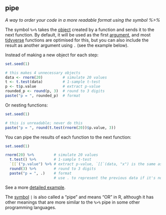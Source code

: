 ## pipe

<dfn>A way to order your code in a more readable format using the symbol %>%</dfn>

The symbol `%>%` takes the [object](o.html#object) created by a function and sends it to the next function. By default, it will be used as the first [argument](a.html#argument), and most [tidyverse](t.html#tidyverse) functions are optimised for this, but you can also include the result as another argument using `.` (see the example below).


Instead of making a new object for each step:

```r
set.seed(1)
```

```r
# this makes 4 unnecessary objects
data <- rnorm(20)         # simulate 20 values
t <- t.test(data)         # 1-sample t-test
p <- t$p.value            # extract p-value
rounded_p <- round(p, 3)  # round to 3 digits
paste("p = ", rounded_p)  # format
```

Or nesting functions:

```r
set.seed(1)
```

```r
# this is unreadable; never do this
paste("p = ", round(t.test(rnorm(20))$p.value, 3))
```

You can pipe the results of each function to the next function:

```r
set.seed(1)
```


```r
rnorm(20) %>%         # simulate 20 values
  t.test() %>%        # 1-sample t-test
  `[[`("p.value") %>% # extract p-value, `[[`(data, "x") is the same as data[["x"]]
  round(3) %>%        # round to 3 digits
  paste("p = ", .)    # format 
                      # use . to represent the previous data if it's not the first argument
```


See a more [detailed example](https://debruine.github.io/posts/pipes/){target="_blank"}. 


The [symbol](symbols.html) `|` is also called a "pipe" and means "OR" in R, although it has other meanings that are more similar to the `%>%` pipe in some other programming languages.


